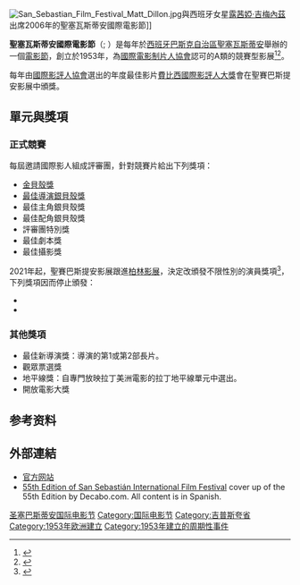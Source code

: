 {{noteTA
|T=zh-cn:圣塞瓦斯蒂安国际电影节; zh-hk:聖塞瓦斯蒂安國際電影節; zh-tw:聖賽巴斯提安國際影展
|1=zh-cn:圣塞瓦斯蒂安国际电影节; zh-hk:聖塞瓦斯蒂安國際電影節; zh-tw:聖賽巴斯提安國際影展
|2=zh-cn:圣塞瓦斯蒂安; zh-hk:聖塞瓦斯蒂安; zh-tw:聖賽巴斯提安
|3=zh-cn:电影节; zh-hk:電影節; zh-tw:影展
}}

{{Infobox film festival
| name           = 聖賽巴斯提安國際影展<br/>{{lang|es|Festival Internacional de Cine de San Sebastián}}
| logo           = 
| logo_alt       =
| logo_size      = 
| image          = San Sebastian Palacio Kursaal.JPG
| image_alt      = 
| image_size     = 250px
| caption        = 
| opening        = 
| closing        = 
| location       = {{ESP}}[[聖賽巴斯提安|聖賽巴斯提安]]
| founded        = 1953年
| awardsreceived = 
| awards         = 金貝殼獎
| films          = 
| directors      = 
| producers      = 
| writers        = 
| starring       = 
| host           = 
| number         = 
| date           = 每年
| language       = 國際
| website        = http://www.sansebastianfestival.com/
| chronology     = 
| preceded_by    = 
| followed_by    = 
}}

[[File:San_Sebastian_Film_Festival_Matt_Dillon.jpg|thumb]]與西班牙女星[[露茜婭·吉梅內茲|露茜婭·吉梅內茲]]出席2006年的聖塞瓦斯蒂安國際電影節]]

'''聖塞瓦斯蒂安國際電影節'''（{{lang-es|Festival de San Sebastián}}; {{lang-eu|Donostia Zinemaldia}}）是每年於[[西班牙|西班牙]][[巴斯克自治區|巴斯克自治區]][[聖塞瓦斯蒂安|聖塞瓦斯蒂安]]舉辦的一個[[電影節|電影節]]，創立於1953年，為[[國際電影制片人協會|國際電影制片人協會]]認可的A類的競賽型影展<ref>{{cite web|url=http://www.filmfestivallife.com/san-sebastian-international-film-festival|title=San Sebastian International Film Festival|website=FilmFestivalLife.com|access-date=9 May 2018|url-status=live|archive-url=https://web.archive.org/web/20170920094726/http://www.filmfestivallife.com/san-sebastian-international-film-festival|archive-date=20 September 2017}}</ref><ref>{{cite news|first1=David|last1=Cox|access-date=2019-07-31|title=San Sebastián keeps one eye on profits with Arbitrage premiere|url=https://www.theguardian.com/film/filmblog/2012/sep/24/san-sebastian-film-festival-arbitrage-premiere|newspaper=The Guardian|date=24 September 2012|issn=0261-3077|archive-date=2021-07-29|archive-url=https://web.archive.org/web/20210729090117/https://www.theguardian.com/film/filmblog/2012/sep/24/san-sebastian-film-festival-arbitrage-premiere|dead-url=no}}</ref>。

每年由[[國際影評人協會|國際影評人協會]]選出的年度最佳影片[[費比西獎|費比西國際影評人大獎]]會在聖賽巴斯提安影展中頒獎。

== 單元與獎項 ==
=== 正式競賽 ===
每屆邀請國際影人組成評審團，針對競賽片給出下列獎項：
*[[金貝殼獎|金貝殼獎]]
*[[最佳導演銀貝殼獎|最佳導演銀貝殼獎]]
*最佳主角銀貝殼獎
*最佳配角銀貝殼獎
*評審團特別獎
*最佳劇本獎
*最佳攝影獎
2021年起，聖賽巴斯提安影展跟進[[柏林影展|柏林影展]]，決定改頒發不限性別的演員獎項<ref>{{cite news|title=San Sebastian film festival acting awards to become gender neutral|url=https://www.screendaily.com/news/san-sebastian-film-festival-acting-awards-to-become-gender-neutral/5160753.article|website=Screendaily|date=22 June 2021|accessdate=2021-07-29|archive-date=2021-07-25|archive-url=https://web.archive.org/web/20210725090804/https://www.screendaily.com/news/san-sebastian-film-festival-acting-awards-to-become-gender-neutral/5160753.article|dead-url=no}}</ref>，下列獎項因而停止頒發：
*{{link-en|最佳男演員銀貝殼獎|Silver Shell for Best Actor}}
*{{link-en|最佳女演員銀貝殼獎|Silver Shell for Best Actress}}

=== 其他獎項 ===
*最佳新導演獎：導演的第1或第2部長片。
*觀眾票選獎
*地平線獎：自專門放映拉丁美洲電影的拉丁地平線單元中選出。
*開放電影大獎

==参考资料==
{{Reflist}}

== 外部連結 ==
{{commons|San Sebastian International Film Festival|San Sebastian Film Festival}}
* [http://www.sansebastianfestival.com/ 官方网站] {{Wayback|url=http://www.sansebastianfestival.com/ |date=20100107080218 }}
* [http://decabo.com/category/festival-de-san-sebastian-2007/ 55th Edition of San Sebastián International Film Festival] {{Wayback|url=http://decabo.com/category/festival-de-san-sebastian-2007/ |date=20080706084909 }} cover up of the 55th Edition by Decabo.com. All content is in Spanish.

{{Film festivals}}

{{DEFAULTSORT:San Sebastián International Film Festival}}
[[Category:圣塞巴斯蒂安国际电影节|]]
[[Category:国际电影节|Category:国际电影节]]
[[Category:吉普斯夸省|Category:吉普斯夸省]]
[[Category:1953年欧洲建立|Category:1953年欧洲建立]]
[[Category:1953年建立的周期性事件|Category:1953年建立的周期性事件]]